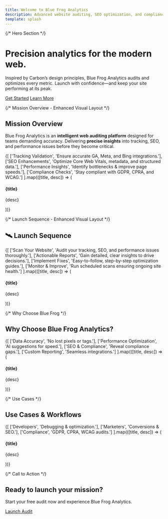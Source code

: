 ```yaml
---
title: Welcome to Blue Frog Analytics
description: Advanced website auditing, SEO optimization, and compliance monitoring in one powerful tool.
template: splash
---
```




{/* Hero Section */}
<div className="bx--grid hero-section bx--theme--g100">
  <div className="bx--row">
    <div className="bx--col-lg-8 bx--offset-lg-2 text-center">
      <h1 className="bx--type-expressive-heading-05">Precision analytics for the modern web.</h1>
      <p className="bx--type-body-long-02">
        Inspired by Carbon’s design principles, Blue Frog Analytics audits and optimizes every metric. Launch with confidence—and keep your site performing at its peak.
      </p>
      <div className="bx--btn-set" style={{ justifyContent: 'center' }}>
        <a href="/introduction/how-blue-frog-analytics-works" className="bx--btn bx--btn--primary">Get Started</a>
        <a href="/introduction/use-cases" className="bx--btn bx--btn--secondary">Learn More</a>
      </div>
    </div>
  </div>
</div>

{/* Mission Overview - Enhanced Visual Layout */}
<div className="bx--grid bx--theme--g10 section">
  <div className="bx--row">
    <div className="bx--col-lg-12 text-center">
      <h2 className="bx--type-productive-heading-03">Mission Overview</h2>
      <p className="bx--type-body-long-02 bx--col-lg-8 bx--offset-lg-2">
        Blue Frog Analytics is an <strong>intelligent web auditing platform</strong> designed for teams demanding accuracy. Delivering <strong>precise insights</strong> into tracking, SEO, and performance issues before they become critical.
      </p>
    </div>
  </div>

  <div className="bx--row" style={{ marginTop: '2rem' }}>
    {[
      ['Tracking Validation', 'Ensure accurate GA, Meta, and Bing integrations.'],
      ['SEO Enhancements', 'Optimize Core Web Vitals, metadata, and structured data.'],
      ['Performance Insights', 'Identify bottlenecks & improve page speeds.'],
      ['Compliance Checks', 'Stay compliant with GDPR, CPRA, and WCAG.']
    ].map(([title, desc]) => (
      <div key={title} className="bx--col-lg-3 bx--col-md-4 bx--col-sm-4">
        <div className="bx--tile bx--tile--clickable bx--tile--light">
          <h4 className="bx--type-heading-compact-01">{title}</h4>
          <p className="bx--type-body-short-01">{desc}</p>
        </div>
      </div>
    ))}
  </div>
</div>

{/* Launch Sequence - Enhanced Visual Layout */}
<div className="bx--grid bx--theme--g90 section">
  <div className="bx--row">
    <div className="bx--col-lg-12 text-center">
      <h2 className="bx--type-productive-heading-03" style={{color: 'white'}}>🛰️ Launch Sequence</h2>
    </div>
  </div>

  <div className="bx--row" style={{ marginTop: '2rem' }}>
    {[
      ['Scan Your Website', 'Audit your tracking, SEO, and performance issues thoroughly.'],
      ['Actionable Reports', 'Gain detailed, clear insights to drive decisions.'],
      ['Implement Fixes', 'Easy-to-follow, step-by-step optimization guides.'],
      ['Monitor & Improve', 'Run scheduled scans ensuring ongoing site health.']
    ].map(([title, desc]) => (
      <div key={title} className="bx--col-lg-3 bx--col-md-4 bx--col-sm-4">
        <div className="bx--card bx--card--inverse bx--tile--clickable">
          <div className="bx--card__content">
            <h4 className="bx--type-heading-compact-01" style={{color: 'white'}}>{title}</h4>
            <p className="bx--type-body-short-01" style={{color: '#f4f4f4'}}>{desc}</p>
          </div>
        </div>
      </div>
    ))}
  </div>
</div>

{/* Why Choose Blue Frog */}
<div className="bx--grid section bx--theme--white">
  <div className="bx--row">
    <div className="bx--col-lg-12 text-center">
      <h2 className="bx--type-productive-heading-04 section-title">Why Choose Blue Frog Analytics?</h2>
    </div>
  </div>
  <div className="bx--row">
    {[
      ['Data Accuracy', 'No lost pixels or tags.'],
      ['Performance Optimization', 'AI suggestions for speed.'],
      ['SEO & Compliance', 'Reveal compliance gaps.'],
      ['Custom Reporting', 'Seamless integrations.']
    ].map(([title, desc]) => (
      <div key={title} className="bx--col-lg-3 bx--col-md-4 bx--col-sm-4">
        <div className="bx--card">
          <div className="bx--card__content">
            <h4 className="bx--type-heading-compact-01">{title}</h4>
            <p>{desc}</p>
          </div>
        </div>
      </div>
    ))}
  </div>
</div>

{/* Use Cases */}
<div className="bx--grid section bx--theme--g10">
  <div className="bx--row">
    <div className="bx--col-lg-12 text-center">
      <h2 className="bx--type-productive-heading-04 section-title">Use Cases & Workflows</h2>
    </div>
  </div>
  <div className="bx--row">
    {[
      ['Developers', 'Debugging & optimization.'],
      ['Marketers', 'Conversions & SEO.'],
      ['Compliance', 'GDPR, CPRA, WCAG audits.']
    ].map(([title, desc]) => (
      <div key={title} className="bx--col-lg-4 bx--col-md-4 bx--col-sm-4">
        <div className="bx--tile bx--tile--clickable">
          <h4 className="bx--type-heading-compact-01">{title}</h4>
          <p>{desc}</p>
        </div>
      </div>
    ))}
  </div>
</div>

{/* Call to Action */}
<div className="bx--grid section bx--theme--white">
  <div className="bx--row">
    <div className="bx--col-lg-8 bx--offset-lg-2 text-center">
      <h2 className="bx--type-productive-heading-04 section-title">Ready to launch your mission?</h2>
      <p className="bx--type-body-long-02">Start your free audit now and experience Blue Frog Analytics.</p>
      <a href="/introduction/how-blue-frog-analytics-works" className="bx--btn bx--btn--primary">Launch Audit</a>
    </div>
  </div>
</div>
